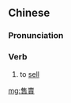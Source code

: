==Chinese==
{{zh-forms|s=售卖}}

===Pronunciation===
{{zh-pron
|m=shòumài
|c=sau6 maai6
|mn=qz,xm:siû-mái/zz:siû-māi/xm:siû-bōe
|cat=v
}}

===Verb===
{{zh-verb}}

# to [[sell]]

[[mg:售賣]]